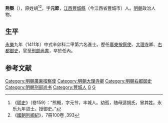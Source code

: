 {{明清人物信息框
| 姓名 = 熊槩
| 原名 = 胡槩
| 圖片名稱 = 
| 圖片大小 = 220px
| 圖片說明 = 
| 最高職務 = 刑部尚書
| 國家 = 大明
| 爵位 =
| 籍貫 = [[江西承宣布政使司|江西承宣布政使司]][[南昌府|南昌府]][[豐城縣|豐城縣]]
| 族裔 = 漢族
| 旗籍 = 
| 字號 = 字元節
| 室名 = 
| 諡號 = 
| 出生日期 = 洪武十八年（1385年）
| 出生地點 = 
| 逝世日期 = 宣德九年（1434年）
| 逝世地點 = 
| 墓葬 =
| 配偶 =
| 親屬 = 
| 出身 = 
*永樂九年（1411年）辛卯科進士出身
| 經歷 = 
| 著作 =
}}

'''熊槩'''（{{bd|1385年||1434年|catIdx=}}），原姓胡<ref>《[[明史|明史]]》（卷159）：“熊概，字元节，丰城人。幼孤，随母适胡氏，冒其姓。永乐九年进士。授御史。”</ref><ref>《[[國朝列卿紀|國朝列卿紀]]》，7冊100卷 ,393</ref>，字'''元節'''，[[江西承宣布政使司|江西]][[豐城縣|豐城縣]]（今江西省豐城市）人。[[明朝|明朝]]政治人物。

==生平==
[[永乐_(明朝)|永樂]]九年（1411年）中式辛卯科二甲第六名進士。歷任[[廣東|廣東]][[按察使|按察使]]、[[大理寺|大理寺]]卿、[[右都御史|右都御史]]，官至[[刑部尚書|刑部尚書]]，卒於任內。

==参考文献==
{{wikisource|明史/卷159}}
{{Reflist}}

{{明朝人物小作品}}
{{永樂九年辛卯科殿試金榜}}

{{DEFAULTSORT:Hu胡}}
[[Category:明朝廣東按察使|Category:明朝廣東按察使]]
[[Category:明朝大理寺卿|Category:明朝大理寺卿]]
[[Category:明朝右都御史|Category:明朝右都御史]]
[[Category:明朝刑部尚书|Category:明朝刑部尚书]]
[[Category:豐城人|Category:豐城人]]
[[Category:胡姓|G]]
[[Category:熊姓|G]]